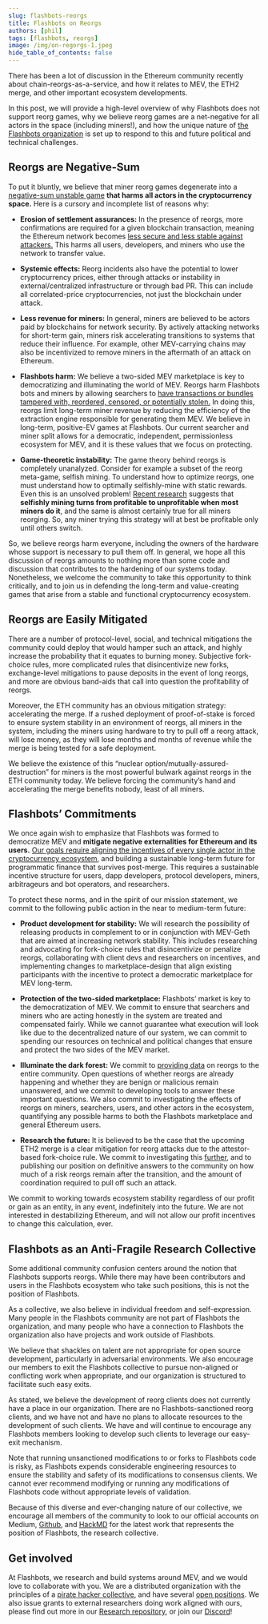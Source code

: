 ```yaml
---
slug: flashbots-reorgs
title: Flashbots on Reorgs
authors: [phil]
tags: [flashbots, reorgs]
image: /img/on-regorgs-1.jpeg
hide_table_of_contents: false
---
```

There has been a lot of discussion in the Ethereum community recently about chain-reorgs-as-a-service, and how it relates to MEV, the ETH2 merge, and other important ecosystem developments.
<!--truncate-->

In this post, we will provide a high-level overview of why Flashbots does not support reorg games, why we believe reorg games are a net-negative for all actors in the space (including miners!), and how the unique nature of [the Flashbots organization](https://github.com/flashbots/pm) is set up to respond to this and future political and technical challenges.

## Reorgs are Negative-Sum
To put it bluntly, we believe that miner reorg games degenerate into a [negative-sum unstable game](https://en.wikipedia.org/wiki/Tragedy_of_the_commons) **that harms all actors in the cryptocurrency space.** Here is a cursory and incomplete list of reasons why:
* **Erosion of settlement assurances:** In the presence of reorgs, more confirmations are required for a given blockchain transaction, meaning the Ethereum network becomes [less secure and less stable against attackers.](https://economics.princeton.edu/working-papers/on-the-instability-of-bitcoin-without-the-block-reward/) This harms all users, developers, and miners who use the network to transfer value.

* **Systemic effects:** Reorg incidents also have the potential to lower cryptocurrency prices, either through attacks or instability in external/centralized infrastructure or through bad PR. This can include all correlated-price cryptocurrencies, not just the blockchain under attack.

* **Less revenue for miners:** In general, miners are believed to be actors paid by blockchains for network security. By actively attacking networks for short-term gain, miners risk accelerating transitions to systems that reduce their influence. For example, other MEV-carrying chains may also be incentivized to remove miners in the aftermath of an attack on Ethereum.

* **Flashbots harm:** We believe a two-sided MEV marketplace is key to democratizing and illuminating the world of MEV. Reorgs harm Flashbots bots and miners by allowing searchers to [have transactions or bundles tampered with, reordered, censored, or potentially stolen.](https://twitter.com/bertcmiller/status/1382673587715342339) In doing this, reorgs limit long-term miner revenue by reducing the efficiency of the extraction engine responsible for generating them MEV. We believe in long-term, positive-EV games at Flashbots. Our current searcher and miner split allows for a democratic, independent, permissionless ecosystem for MEV, and it is these values that we focus on protecting.

* **Game-theoretic instability:** The game theory behind reorgs is completely unanalyzed. Consider for example a subset of the reorg meta-game, selfish mining. To understand how to optimize reorgs, one must understand how to optimally selfishly-mine with static rewards. Even this is an unsolved problem! [Recent research](https://arxiv.org/abs/1912.01798) suggests that **selfishly mining turns from profitable to unprofitable when most miners do it**, and the same is almost certainly true for all miners reorging. So, any miner trying this strategy will at best be profitable only until others switch.

So, we believe reorgs harm everyone, including the owners of the hardware whose support is necessary to pull them off. In general, we hope all this discussion of reorgs amounts to nothing more than some code and discussion that contributes to the hardening of our systems today. Nonetheless, we welcome the community to take this opportunity to think critically, and to join us in defending the long-term and value-creating games that arise from a stable and functional cryptocurrency ecosystem.

## Reorgs are Easily Mitigated
There are a number of protocol-level, social, and technical mitigations the community could deploy that would hamper such an attack, and highly increase the probability that it equates to burning money. Subjective fork-choice rules, more complicated rules that disincentivize new forks, exchange-level mitigations to pause deposits in the event of long reorgs, and more are obvious band-aids that call into question the profitability of reorgs.

Moreover, the ETH community has an obvious mitigation strategy: accelerating the merge. If a rushed deployment of proof-of-stake is forced to ensure system stability in an environment of reorgs, all miners in the system, including the miners using hardware to try to pull off a reorg attack, will lose money, as they will lose months and months of revenue while the merge is being tested for a safe deployment.

We believe the existence of this “nuclear option/mutually-assured-destruction” for miners is the most powerful bulwark against reorgs in the ETH community today. We believe forcing the community’s hand and accelerating the merge benefits nobody, least of all miners.

## Flashbots’ Commitments
We once again wish to emphasize that Flashbots was formed to democratize MEV and **mitigate negative externalities for Ethereum and its users.** [Our goals require aligning the incentives of every single actor in the cryptocurrency ecosystem](https://medium.com/flashbots/frontrunning-the-mev-crisis-40629a613752), and building a sustainable long-term future for programmatic finance that survives post-merge. This requires a sustainable incentive structure for users, dapp developers, protocol developers, miners, arbitrageurs and bot operators, and researchers.

To protect these norms, and in the spirit of our mission statement, we commit to the following public action in the near to medium-term future:

* **Product development for stability:** We will research the possibility of releasing products in complement to or in conjunction with MEV-Geth that are aimed at increasing network stability. This includes researching and advocating for fork-choice rules that disincentivize or penalize reorgs, collaborating with client devs and researchers on incentives, and implementing changes to marketplace-design that align existing participants with the incentive to protect a democratic marketplace for MEV long-term.

* **Protection of the two-sided marketplace:** Flashbots’ market is key to the democratization of MEV. We commit to ensure that searchers and miners who are acting honestly in the system are treated and compensated fairly. While we cannot guarantee what execution will look like due to the decentralized nature of our system, we can commit to spending our resources on technical and political changes that ensure and protect the two sides of the MEV market.

* **Illuminate the dark forest:** We commit to [providing data](https://dashboard.flashbots.net/) on reorgs to the entire community. Open questions of whether reorgs are already happening and whether they are benign or malicious remain unanswered, and we commit to developing tools to answer these important questions. We also commit to investigating the effects of reorgs on miners, searchers, users, and other actors in the ecosystem, quantifying any possible harms to both the Flashbots marketplace and general Ethereum users.

* **Research the future:** It is believed to be the case that the upcoming ETH2 merge is a clear mitigation for reorg attacks due to the attestor-based fork-choice rule. We commit to investigating this [further](https://github.com/flashbots/mev-research/blob/main/FRPs/FRP-15.md), and to publishing our position on definitive answers to the community on how much of a risk reorgs remain after the transition, and the amount of coordination required to pull off such an attack.

We commit to working towards ecosystem stability regardless of our profit or gain as an entity, in any event, indefinitely into the future. We are not interested in destabilizing Ethereum, and will not allow our profit incentives to change this calculation, ever.

## Flashbots as an Anti-Fragile Research Collective
Some additional community confusion centers around the notion that Flashbots supports reorgs. While there may have been contributors and users in the Flashbots ecosystem who take such positions, this is not the position of Flashbots.

As a collective, we also believe in individual freedom and self-expression. Many people in the Flashbots community are not part of Flashbots the organization, and many people who have a connection to Flashbots the organization also have projects and work outside of Flashbots.

We believe that shackles on talent are not appropriate for open source development, particularly in adversarial environments. We also encourage our members to exit the Flashbots collective to pursue non-aligned or conflicting work when appropriate, and our organization is structured to facilitate such easy exits.

As stated, we believe the development of reorg clients does not currently have a place in our organization. There are no Flashbots-sanctioned reorg clients, and we have not and have no plans to allocate resources to the development of such clients. We have and will continue to encourage any Flashbots members looking to develop such clients to leverage our easy-exit mechanism.

Note that running unsanctioned modifications to or forks to Flashbots code is risky, as Flashbots expends considerable engineering resources to ensure the stability and safety of its modifications to consensus clients. We cannot ever recommend modifying or running any modifications of Flashbots code without appropriate levels of validation.

Because of this diverse and ever-changing nature of our collective, we encourage all members of the community to look to our official accounts on Medium, [Github](https://github.com/flashbots/), and [HackMD](https://hackmd.io/@flashbots) for the latest work that represents the position of Flashbots, the research collective.

## Get involved
At Flashbots, we research and build systems around MEV, and we would love to collaborate with you. We are a distributed organization with the principles of a [pirate hacker collective](https://www.youtube.com/watch?v=T0fAznO1wA8), and have several [open positions](https://www.notion.so/flashbots/Flashbots-Job-Board-94d53cb01ef04a9484711dacf18739e3). We also issue grants to external researchers doing work aligned with ours, please find out more in our [Research repository](https://github.com/flashbots/mev-research), or join our [Discord](https://discord.gg/7hvTycdNcK)!
